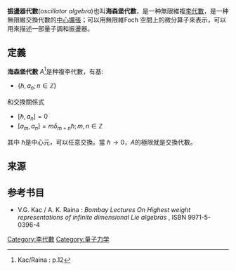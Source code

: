 {{cleanup-jargon|time=2016-10-01T16:41:15+00:00}}
'''振盪器代數'''(''oscillator algebra'')也叫'''海森堡代數'''，是一种無限維複[[李代數|李代數]]，是一种無限維交換代數的[[中心擴張|中心擴張]]；可以用無限維Foch 空間上的微分算子來表示，可以用來描述一部量子調和振盪器。

== 定義 ==
'''海森堡代數''' ''A''<ref>Kac/Raina : p.12 </ref>是种複李代數，有基:
* <math>\{\hbar,  a_n ; n\in\mathbb{Z} \}</math>
和交換關係式
* <math>[\hbar , a_n]=0</math>
* <math>[a_m,a_n] = m \delta_{m+n} \hbar  ; m, n \in\mathbb{Z} </math>
其中 <math>\hbar</math>是中心元，可以任意交換。當 <math>\hbar\rightarrow 0</math>，''A''的極限就是交換代數。

== 来源 ==
<references />

== 参考书目 ==
* V.G. Kac / A. K. Raina : ''Bombay Lectures On Highest weight representations of infinite dimensional Lie algebras'' , ISBN 9971-5-0396-4
{{代數小作品}}
[[Category:李代數|Category:李代數]]
[[Category:量子力学|Category:量子力学]]